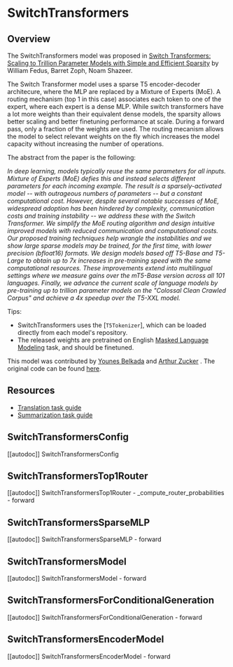 <!--Copyright 2022 The HuggingFace Team. All rights reserved.

Licensed under the Apache License, Version 2.0 (the "License"); you may not use this file except in compliance with
the License. You may obtain a copy of the License at

http://www.apache.org/licenses/LICENSE-2.0

Unless required by applicable law or agreed to in writing, software distributed under the License is distributed on
an "AS IS" BASIS, WITHOUT WARRANTIES OR CONDITIONS OF ANY KIND, either express or implied. See the License for the
specific language governing permissions and limitations under the License.
-->

# SwitchTransformers

## Overview

The SwitchTransformers model was proposed in [Switch Transformers: Scaling to Trillion Parameter Models with Simple and Efficient Sparsity](https://arxiv.org/abs/2101.03961) by William Fedus, Barret Zoph, Noam Shazeer.

The Switch Transformer model uses a sparse T5 encoder-decoder architecure, where the MLP are replaced by a Mixture of Experts (MoE). A routing mechanism (top 1 in this case) associates each token to one of the expert, where each expert is a dense MLP. While switch transformers have a lot more weights than their equivalent dense models, the sparsity allows better scaling and better finetuning performance at scale.
During a forward pass, only a fraction of the weights are used. The routing mecanism allows the model to select relevant weights on the fly which increases the model capacity without increasing the number of operations.


The abstract from the paper is the following:

*In deep learning, models typically reuse the same parameters for all inputs. Mixture of Experts (MoE) defies this and instead selects different parameters for each incoming example. The result is a sparsely-activated model -- with outrageous numbers of parameters -- but a constant computational cost. However, despite several notable successes of MoE, widespread adoption has been hindered by complexity, communication costs and training instability -- we address these with the Switch Transformer. We simplify the MoE routing algorithm and design intuitive improved models with reduced communication and computational costs. Our proposed training techniques help wrangle the instabilities and we show large sparse models may be trained, for the first time, with lower precision (bfloat16) formats. We design models based off T5-Base and T5-Large to obtain up to 7x increases in pre-training speed with the same computational resources. These improvements extend into multilingual settings where we measure gains over the mT5-Base version across all 101 languages. Finally, we advance the current scale of language models by pre-training up to trillion parameter models on the "Colossal Clean Crawled Corpus" and achieve a 4x speedup over the T5-XXL model.*

Tips:

- SwitchTransformers uses the [`T5Tokenizer`], which can be loaded directly from each model's repository.
- The released weights are pretrained on English [Masked Language Modeling](https://moon-ci-docs.huggingface.co/docs/transformers/pr_19323/en/glossary#general-terms) task, and should be finetuned.

This model was contributed by [Younes Belkada](https://huggingface.co/ybelkada) and [Arthur Zucker](https://huggingface.co/ArtZucker) .
The original code can be found [here](https://github.com/google/flaxformer/tree/main/flaxformer/architectures/moe).

## Resources

- [Translation task guide](./tasks/translation)
- [Summarization task guide](./tasks/summarization)

## SwitchTransformersConfig

[[autodoc]] SwitchTransformersConfig

## SwitchTransformersTop1Router

[[autodoc]] SwitchTransformersTop1Router
    - _compute_router_probabilities
    - forward

## SwitchTransformersSparseMLP

[[autodoc]] SwitchTransformersSparseMLP
    - forward

## SwitchTransformersModel

[[autodoc]] SwitchTransformersModel
    - forward

## SwitchTransformersForConditionalGeneration

[[autodoc]] SwitchTransformersForConditionalGeneration
    - forward

## SwitchTransformersEncoderModel

[[autodoc]] SwitchTransformersEncoderModel
    - forward
